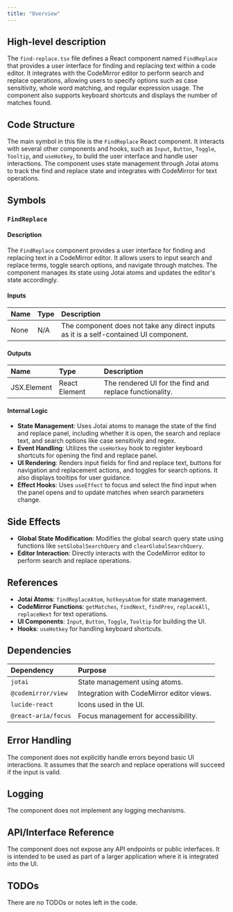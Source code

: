 ```yaml
---
title: "Overview"
---
```


## High-level description

The `find-replace.tsx` file defines a React component named `FindReplace` that provides a user interface for finding and replacing text within a code editor. It integrates with the CodeMirror editor to perform search and replace operations, allowing users to specify options such as case sensitivity, whole word matching, and regular expression usage. The component also supports keyboard shortcuts and displays the number of matches found.

## Code Structure

The main symbol in this file is the `FindReplace` React component. It interacts with several other components and hooks, such as `Input`, `Button`, `Toggle`, `Tooltip`, and `useHotkey`, to build the user interface and handle user interactions. The component uses state management through Jotai atoms to track the find and replace state and integrates with CodeMirror for text operations.

## Symbols

### `FindReplace`
#### Description
The `FindReplace` component provides a user interface for finding and replacing text in a CodeMirror editor. It allows users to input search and replace terms, toggle search options, and navigate through matches. The component manages its state using Jotai atoms and updates the editor's state accordingly.

#### Inputs
| Name | Type | Description |
|:-----|:-----|:------------|
| None | N/A  | The component does not take any direct inputs as it is a self-contained UI component. |

#### Outputs
| Name | Type | Description |
|:-----|:-----|:------------|
| JSX.Element | React Element | The rendered UI for the find and replace functionality. |

#### Internal Logic
- **State Management**: Uses Jotai atoms to manage the state of the find and replace panel, including whether it is open, the search and replace text, and search options like case sensitivity and regex.
- **Event Handling**: Utilizes the `useHotkey` hook to register keyboard shortcuts for opening the find and replace panel.
- **UI Rendering**: Renders input fields for find and replace text, buttons for navigation and replacement actions, and toggles for search options. It also displays tooltips for user guidance.
- **Effect Hooks**: Uses `useEffect` to focus and select the find input when the panel opens and to update matches when search parameters change.

## Side Effects
- **Global State Modification**: Modifies the global search query state using functions like `setGlobalSearchQuery` and `clearGlobalSearchQuery`.
- **Editor Interaction**: Directly interacts with the CodeMirror editor to perform search and replace operations.

## References
- **Jotai Atoms**: `findReplaceAtom`, `hotkeysAtom` for state management.
- **CodeMirror Functions**: `getMatches`, `findNext`, `findPrev`, `replaceAll`, `replaceNext` for text operations.
- **UI Components**: `Input`, `Button`, `Toggle`, `Tooltip` for building the UI.
- **Hooks**: `useHotkey` for handling keyboard shortcuts.

## Dependencies
| Dependency | Purpose |
|:-----------|:--------|
| `jotai` | State management using atoms. |
| `@codemirror/view` | Integration with CodeMirror editor views. |
| `lucide-react` | Icons used in the UI. |
| `@react-aria/focus` | Focus management for accessibility. |

## Error Handling
The component does not explicitly handle errors beyond basic UI interactions. It assumes that the search and replace operations will succeed if the input is valid.

## Logging
The component does not implement any logging mechanisms.

## API/Interface Reference
The component does not expose any API endpoints or public interfaces. It is intended to be used as part of a larger application where it is integrated into the UI.

## TODOs
There are no TODOs or notes left in the code.